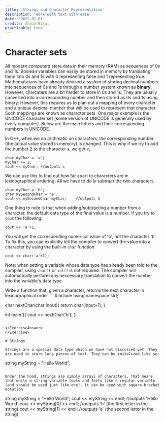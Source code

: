 ```yaml
---
title: 'Strings and Character Representation'
description: 'Work with text with ease'
date: '2022-01-01'
credits: Ahmad Bilal
practicable: true
---
```


# Character sets
All modern computers store data in their memory (RAM) as sequences of 0s and 1s. Boolean variables can easily be stored in memory by translating them into 0s and 1s with 0 representing false and 1 representing true. Mathematicians have already devised a system of storing decimal numbers into sequences of 0s and 1s through a number system known as **binary**. However, charcaters are a bit harder to store in 0s and 1s. They are usually converted into a corresponding number and then stored as 0s and 1s using binary. However, this requires us to plan out a mapping of every character and a unique decimal number that will be used to represent that character. Such mappings are known as character sets. One major example is the UNICODE character set (some version of UNICODE is generally used by every computer). Below are the main letters and their corresponding numbers in UNICODE.


In C++, when we do arithmatic on characters, the corresponding number (the actual value stored in memory) is changed. This is why if we try to add the number 2 to the character `a`, we get `c`;

```
char myChar = 'a';
myChar += 2;
cout << myChar; //outputs c
```

We can use this to find out how far apart to characters are in lexicographical ordering. All we have to do is subtract the two characters.

```
char myChar = 'b';
char mySecondChar = 'e';
cout << mySecondChar-myChar;    //outputs 3
```

One thing to note is that when adding/subtracting a number from a character, the default data type of the final value is a number. If you try to `cout` the following:

```
cout << 'a'+1;
```

You will get the corresponding numerical value of 'b', not the character 'b'. To fix this, you can explicitly tell the compiler to convert the value into a character by using the built-in `char` function:

```
cout << char('a'+1);
```

Note: when setting a variable whose data type has already been told to the compiler, using `char()` or `int()` is not required. The compiler will automatically perform any neccessary translation to convert the number into the variable's data type.

<Exercise>
<ExerciseQuestion>
Write a function that, given a character, returns the next character in lexicographical order

</ExerciseQuestion>
<ExerciseAnswer>
```
#include <bits/stdc++.h>
using namespace std;

char nextChar(char input){
    return char(input+1);
}

int main(){
cout << nextChar('b');
}
```

</ExerciseAnswer>
</Exercise>

# Strings

Strings are a special data type which we have not discussed yet. They are used to store long pieces of text. They can be initalized like so:

```
string myString = "Hello World";
```

Under the hood, strings are simply arrays of characters. That means that while a string variable looks and feels like a regular variable (and should be used just like one), it can be used with square-bracket notation. 

```
string myString = "Hello World";
cout << myString << endl;   //outputs 'Hello World'
cout << myString[0] << endl;   //outputs 'h' (the first letter in the string)
cout << myString[1] << endl;   //outputs 'e' (the second letter in the string)
```